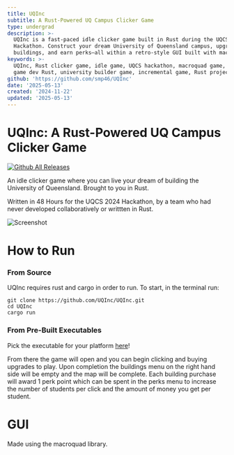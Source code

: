 ```yaml
---
title: UQInc
subtitle: A Rust-Powered UQ Campus Clicker Game
type: undergrad
description: >-
  UQInc is a fast-paced idle clicker game built in Rust during the UQCS 2024
  Hackathon. Construct your dream University of Queensland campus, upgrade
  buildings, and earn perks—all within a retro-style GUI built with macroquad.
keywords: >-
  UQInc, Rust clicker game, idle game, UQCS hackathon, macroquad game, Rust GUI,
  game dev Rust, university builder game, incremental game, Rust project
github: 'https://github.com/smp46/UQInc'
date: '2025-05-13'
created: '2024-11-22'
updated: '2025-05-13'
---
```


# UQInc: A Rust-Powered UQ Campus Clicker Game

[![Github All Releases](https://img.shields.io/github/downloads/UQInc/UQInc/total.svg)]()

An idle clicker game where you can live your dream of building the University of
Queensland. Brought to you in Rust.

Written in 48 Hours for the UQCS 2024 Hackathon, by a team who had never
developed collaboratively or writtten in Rust.

![Screenshot](https://cdn.statically.io/gh/smp46/smp46.github.io/nextjs/assets/uqinc/uqinc.png?q=85&f=webp)

# How to Run

### From Source

UQInc requires rust and cargo in order to run. To start, in the terminal run:

```
git clone https://github.com/UQInc/UQInc.git
cd UQInc
cargo run
```

### From Pre-Built Executables

Pick the executable for your platform
[here](https://github.com/UQInc/UQInc/releases/)!

From there the game will open and you can begin clicking and buying upgrades to
play. Upon completion the buildings menu on the right hand side will be empty
and the map will be complete. Each building purchase will award 1 perk point
which can be spent in the perks menu to increase the number of students per
click and the amount of money you get per student.

# GUI

Made using the macroquad library.
